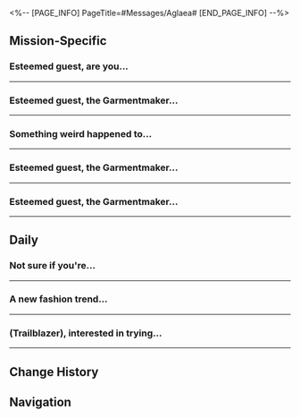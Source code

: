 <%-- [PAGE_INFO]
PageTitle=#Messages/Aglaea#
[END_PAGE_INFO] --%>
{{Messages Infobox
|id        = 1402
|image     = Character Aglaea Icon.png
|type      = Character
|sender    = Aglaea
|signature = See you at the baths
|faction   = Amphoreus
}}

==Mission-Specific==
===Esteemed guest, are you...===
{{Messages
|start_condition = 
|text =
:'''Aglaea:''' Esteemed guest, are you near the dromas workshop?
:'''Aglaea:''' It seems a commotion has broken out there
:'''Aglaea:''' Do you think you can go and take a look? I can't get away at the moment
:{Choice} Leave it to me!
::'''(Trailblazer):''' Easy-peasy, lemon squeezy
::'''Aglaea:''' Thank you. I'll leave you to it
:{Choice} Unpaid labor again?
::'''(Trailblazer):''' Am I getting roped into unpaid labor again?
::'''(Trailblazer):''' Today is gonna be another fulfilling day
::'''Aglaea:''' Compared to assignments, this is more along the lines of a request between friends
:{Choice} I'm so honored!
::'''(Trailblazer):''' Being personally named by Lady Aglaea...
::'''(Trailblazer):''' This is a great honor!
::'''Aglaea:''' You needn't stand on ceremony. Consider it a favor among friends
:'''Aglaea:''' Oh, right. Please refrain from mentioning my name
:'''Aglaea:''' Thank you, esteemed guest
;{Accepted Mission: Whereto Shall We Go}
}}
----

===Esteemed guest, the Garmentmaker...===
{{Messages
|start_condition = 
|text =
:'''Aglaea:''' Esteemed guest, the Garmentmaker in "Eternal Holy City" Okhema can no longer detect any more nymphs
:'''Aglaea:''' But a plethora of butterflies just appeared in the "chrysalis room"
:'''Aglaea:''' Come take a look at the Garmentmaker's when you can
}}
----

===Something weird happened to...===
{{Messages
|start_condition = 
|text =
:'''Aglaea:''' Something weird happened to the nymphs in the Abyss of Fate... it seems to be caused by Oronyx's power
:'''Aglaea:''' This means all the nymphs there have been collected
:'''Aglaea:''' Please, remember to check it out the Garmentmaker over there, esteemed guest
}}
----

===Esteemed guest, the Garmentmaker...===
{{Messages
|start_condition = 
|text =
:'''Aglaea:''' Esteemed guest, the Garmentmaker in "Strife Ruins" can no longer detect any more nymphs
:'''Aglaea:''' But a strange one appeared at the outpost
:'''Aglaea:''' Feel free to check it out at the Garmentmaker's if you're interested
}}
----

===Esteemed guest, the Garmentmaker...===
{{Messages
|start_condition = 
|text =
:'''Aglaea:''' Esteemed guest, the Garmentmaker in "Bloodbathed Battlefront" can no longer detect any more nymphs
:'''Aglaea:''' But a strange one appeared at the outpost
:'''Aglaea:''' Feel free to check it out at the Garmentmaker's if you're interested
}}
----

==Daily==
===Not sure if you're...===
{{Messages|text=
:'''Aglaea:''' Not sure if you're into watching plays, (Trailblazer)
:'''Aglaea:''' A batch of new plays has been released, and I have reserved some seats for you
:{Choice} What plays?
::'''(Trailblazer):''' What plays?
::'''Aglaea:''' Well, let me introduce them to you
:{Choice} Not interested
::'''(Trailblazer):''' Not interested
::'''Aglaea:''' It won't hurt to hear about them
:{Choice} I wanna see Rosy Celestial Maiden
::'''(Trailblazer):''' Is Nikador Battles the Rosy Celestial Maiden on?
::'''Aglaea:''' Oh, such works are not uncommon
:'''Aglaea:''' Amphoreus' theater scene is vibrant, featuring an array of spectacular plays
:'''Aglaea:''' Such as the universally known and acclaimed classics, "The Aidonians," and "The Okheman Women"...
:'''Aglaea:''' Apart from serious works, some light-hearted, comedic plays are also quite popular
:'''Aglaea:''' For instance, this season includes titles like "Zagreus the Tyrant Falls in Love With Me," "I Turned into a Talking Dromas After A Nap," and "Fortress Kremnos"...
:'''Aglaea:''' I've heard these plays have a style quite distinct from the classics. Such a shame I haven't had the chance to see them yet
:{Choice} I really love these!
::'''(Trailblazer):''' I really love these kinds of shows!
:{Choice} Our tastes align!
::'''(Trailblazer):''' The tastes of the entire Cosmos align!
::'''Aglaea:''' Is that so? It could be an eventuality as art evolves
:{Choice} Everyone needs a break
::'''(Trailblazer):''' Everyone needs a break now and then
:'''Aglaea:''' These plays look like a ton of fun. It's no surprise they're so popular
:'''Aglaea:''' Let's chat about your thoughts once you've seen them
}}
----

===A new fashion trend...===
{{Messages|text=
:'''Aglaea:''' A new fashion trend has swept through Okhema
:'''Aglaea:''' Youngsters would occasionally mimic the legendary heroes of Amphoreus by dressing in similar outfits and gathering at the plaza
:'''Aglaea:''' Lately, I've seen many take inspiration from your group's attire
:{Choice} That's called cosplay
::'''(Trailblazer):''' It's all part of costume play
::'''Aglaea:''' You seem to know a lot about this
:{Choice} How dare they wear my clothes
::'''(Trailblazer):''' How dare they wear my clothes without me knowing?
::'''(Trailblazer):''' This is copyrighted!
::'''(Trailblazer):''' [[File:Sticker PPG 07 Pom-Pom 08.png|80px]]
::'''Aglaea:''' Your arrival has made an indelible impression on the people of Okhema
:{Choice} I'll join too!
::'''(Trailblazer):''' I'll join in too! I'll play as myself
::'''(Trailblazer):''' [[File:Sticker PPG 07 Pom-Pom 01.png|80px]]
::'''Aglaea:''' The residents of Okhema would certainly appreciate it
:'''Aglaea:''' It's probably a professional quirk, but your outfits really caught my eye when we first met
:'''Aglaea:''' The tailoring is sculptural, with a distinctly architectural aesthetic
:'''Aglaea:''' The stitching is diverse, with some techniques that are unfamiliar even to me
:'''Aglaea:''' The bold, yet tasteful choice of colors matches well with each of your individual qualities
:'''Aglaea:''' It gives me, as a dressmaster, a lot of new inspiration
:'''Aglaea:''' If you'd like, I can recommend some local outfits for you
:{Choice} What do you think would suit me?
::'''(Trailblazer):''' What do you think would suit me?
::'''Aglaea:''' Let me think about it
::'''Aglaea:''' Perhaps a black hooded cloak &mdash; it's a timeless classic
:{Choice} How about a true hero's outfit?
::'''(Trailblazer):''' How about something a true hero would wear!
::'''Aglaea:''' Haha, aren't you already wearing one?
:{Choice} I'd love to try on your dress
::'''(Trailblazer):''' I'd love to try on something like yours &mdash; I like it
::'''(Trailblazer):''' [[File:Sticker PPG 07 Pom-Pom 06.png|80px]]
::'''Aglaea:''' Clothing should be tailored to fit &mdash; everyone has their own style
::'''Aglaea:''' These days, I lean toward simple and elegant outfits, but I can customize them to suit your preferences
:'''Aglaea:''' I once had a passion for collecting beautiful garments and even had a wardrobe as large as a house
:'''Aglaea:''' However, I now hope that clothes are available to anyone who needs them, rather than solely belonging to me
:'''Aglaea:''' {{tx|Missing sticker}}{{subst:void|<!--SpriteOutput/Emoji/120007.png-->}}
}}
----

===(Trailblazer), interested in trying...===
{{Messages|text=
:'''Aglaea:''' (Trailblazer), interested in trying some unique baths?
:'''Aglaea:''' They often feature unique pools and bathing techniques. After a trial period, they would be promoted in the Marmoreal Palace
:'''Aglaea:''' The bathing experience in Okhema is unforgettable, and I strongly recommend giving it a try
:'''Aglaea:''' For instance, a bath infused with seven-colored bath salts, targeting its stimulation to exhausted parts of your body
:'''Aglaea:''' While you enjoy a lively debate, our bath attendants will squeeze fresh pomegranates and drench you in the luxurious juice
:'''Aglaea:''' Then, they will gently massage and pat your skin until it feels silky smooth like a ripe fruit
:'''Aglaea:''' After your bath, try your luck with our endless raffle services, a therapeutic back massage by a dromas...
:{Choice} Wait, what? A dromas?
::'''(Trailblazer):''' Wait, what? A dromas?
::'''Aglaea:''' Don't worry. These dromas are specially trained and know how to control their strength perfectly
:{Choice} Where's the Spicy Hot Oil Bath?
::'''(Trailblazer):''' If there's no Spicy Hot Oil Bath, count me out
::'''(Trailblazer):''' You should take some inspiration from my room
::'''Aglaea:''' I would love to visit sometime
:'''Aglaea:''' Hmm... speaking of which, it's about time for my daily trip to the baths
:'''Aglaea:''' See you later then
:{Choice} You go every day?
::'''(Trailblazer):''' You go every day?
::'''(Trailblazer):''' Aren't you very busy?
:{Choice} Won't you get pruney?
::'''(Trailblazer):''' Don't you worry about getting pruney?
:'''Aglaea:''' Yes, which is why I can't indulge three times a day, just a daily treat for myself
:'''Aglaea:''' {{tx|Missing sticker}}{{subst:void|<!--SpriteOutput/Emoji/120005.png-->}}
}}
----

==Change History==
{{Change History|3.0}}

==Navigation==
{{Messages Navbox}}